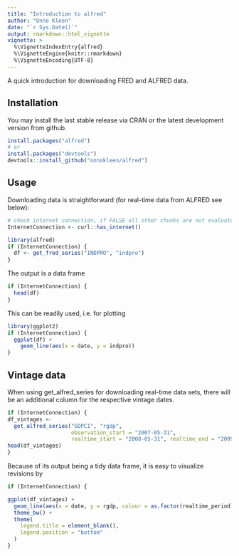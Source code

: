 ```yaml
---
title: "Introduction to alfred"
author: "Onno Kleen"
date: "`r Sys.Date()`"
output: rmarkdown::html_vignette
vignette: >
  %\VignetteIndexEntry{alfred}
  %\VignetteEngine{knitr::rmarkdown}
  %\VignetteEncoding{UTF-8}
---
```


A quick introduction for downloading FRED and ALFRED data.

## Installation

You may install the last stable release via CRAN or the latest development version from github.

```r
install.packages("alfred")
# or
install.packages("devtools")
devtools::install_github("onnokleen/alfred")
```

## Usage

Downloading data is straightforward (for real-time data from ALFRED see below):

```r
# check internet connection, if FALSE all other chunks are not evaluated
InternetConnection <- curl::has_internet()

library(alfred)
if (InternetConnection) {
  df <- get_fred_series("INDPRO", "indpro")
}
```

The output is a data frame

```r
if (InternetConnection) {
  head(df)
}
```

This can be readily used, i.e. for plotting

```r
library(ggplot2)
if (InternetConnection) {
  ggplot(df) +
    geom_line(aes(x = date, y = indpro))
}
```

## Vintage data

When using get_alfred_series for downloading real-time data sets, there will be an additional column for the respective vintage dates.

```r
if (InternetConnection) {
df_vintages <-
  get_alfred_series("GDPC1", "rgdp",
                    observation_start = "2007-05-31",
                    realtime_start = "2008-05-31", realtime_end = "2009-03-30")
head(df_vintages)
}
```

Because of its output being a tidy data frame, it is easy to visualize revisions by

```r
if (InternetConnection) {

ggplot(df_vintages) +
  geom_line(aes(x = date, y = rgdp, colour = as.factor(realtime_period))) +
  theme_bw() +
  theme(
    legend.title = element_blank(),
    legend.position = "bottom"
  )
}
```

